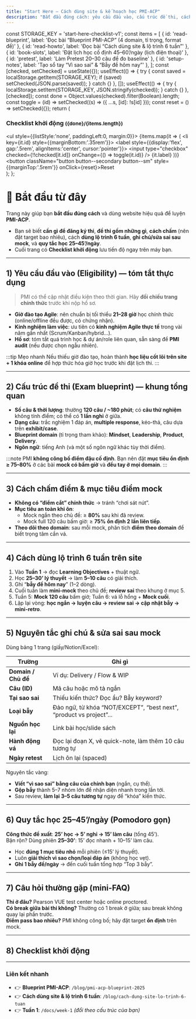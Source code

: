 ```yaml
---
title: "Start Here — Cách dùng site & kế hoạch học PMI-ACP"
description: "Bắt đầu đúng cách: yêu cầu đầu vào, cấu trúc đề thi, cách chấm điểm, cách dùng lộ trình, nguyên tắc ghi chú/sửa sai ở mock, và quy tắc học 25–45’/ngày."
---
```



  const STORAGE_KEY = 'start-here-checklist-v1';
  const items = [
    { id: 'read-blueprint', label: 'Đọc bài “Blueprint PMI-ACP” (4 domain, tỉ trọng, format đề)' },
    { id: 'read-howto', label: 'Đọc bài “Cách dùng site & lộ trình 6 tuần”' },
    { id: 'book-slots', label: 'Đặt lịch học cố định 45–60’/ngày (lịch điện thoại)' },
    { id: 'pretest', label: 'Làm Pretest 20–30 câu để đo baseline' },
    { id: 'setup-notes', label: 'Tạo sổ tay “Vì sao sai” & “Bẫy đề hôm nay”' },
  ];
  const [checked, setChecked] = useState({});
  useEffect(() => {
    try {
      const saved = localStorage.getItem(STORAGE_KEY);
      if (saved) setChecked(JSON.parse(saved));
    } catch {}
  }, []);
  useEffect(() => {
    try {
      localStorage.setItem(STORAGE_KEY, JSON.stringify(checked));
    } catch {}
  }, [checked]);
  const done = Object.values(checked).filter(Boolean).length;
  const toggle = (id) => setChecked((s) => ({ ...s, [id]: !s[id] }));
  const reset = () => setChecked({});
  return (
    <div className="card">
      <div className="card__header">
        <h3>Checklist khởi động <small>({done}/{items.length})</small></h3>
      </div>
      <div className="card__body">
        <ul style={{listStyle:'none', paddingLeft:0, margin:0}}>
          {items.map(it => (
            <li key={it.id} style={{marginBottom:'.35rem'}}>
              <label style={{display:'flex', gap:'.5rem', alignItems:'center', cursor:'pointer'}}>
                <input type="checkbox" checked={!!checked[it.id]} onChange={() => toggle(it.id)} />
                <span>{it.label}</span>
              </label>
            </li>
          ))}
        </ul>
        <button className="button button--secondary button--sm" style={{marginTop:'.5rem'}} onClick={reset}>Reset</button>
      </div>
    </div>
  );
};

# 👋 Bắt đầu từ đây

Trang này giúp bạn **bắt đầu đúng cách** và dùng website hiệu quả để luyện **PMI-ACP**.

- Bạn sẽ biết **cần gì để đăng ký thi**, **đề thi gồm những gì**, **cách chấm** (nên đặt target bao nhiêu), cách **dùng lộ trình 6 tuần**, **ghi chú/sửa sai sau mock**, và **quy tắc học 25–45’/ngày**.
- Cuối trang có **Checklist khởi động** lưu tiến độ ngay trên máy bạn.

---

## 1) Yêu cầu đầu vào (Eligibility) — tóm tắt thực dụng
> PMI có thể cập nhật điều kiện theo thời gian. Hãy **đối chiếu trang chính thức** trước khi nộp hồ sơ.

- **Giờ đào tạo Agile**: nên chuẩn bị tối thiểu **21–28 giờ** học chính thức (online/offline đều được, có chứng nhận).
- **Kinh nghiệm làm việc**: ưu tiên có **kinh nghiệm Agile thực tế** trong vài năm gần nhất (Scrum/Kanban/hybrid…).
- **Hồ sơ**: tóm tắt quá trình học & dự án/role liên quan, sẵn sàng để **PMI audit** (nếu được chọn ngẫu nhiên).

:::tip Mẹo nhanh
Nếu thiếu giờ đào tạo, hoàn thành **học liệu cốt lõi trên site + 1 khóa online** để hợp thức hóa giờ học trước khi đặt lịch thi.
:::

---

## 2) Cấu trúc đề thi (Exam blueprint) — khung tổng quan
- **Số câu & thời lượng**: thường **120 câu / ~180 phút**; có **câu thử nghiệm** không tính điểm; có thể có **1 lần nghỉ** ở giữa.
- **Dạng câu**: trắc nghiệm 1 đáp án, **multiple response**, kéo-thả, câu dựa trên **exhibit/case**.
- **Blueprint domain** (tỉ trọng tham khảo): **Mindset**, **Leadership**, **Product**, **Delivery**.
- **Ngôn ngữ**: tiếng Anh (và một số ngôn ngữ khác tùy thời điểm).

:::note
PMI **không công bố điểm đậu cố định**. Bạn nên đặt **mục tiêu ổn định ≥ 75–80%** ở các bài **mock có bấm giờ** và **đều tay ở mọi domain**.
:::

---

## 3) Cách chấm điểm & mục tiêu điểm mock
- **Không có “điểm cắt” chính thức** → tránh “chơi sát nút”.
- **Mục tiêu an toàn khi ôn**:
  - Mock ngắn theo chủ đề: ≥ **80%** sau khi đã review.
  - Mock full 120 câu bấm giờ: ≥ **75%** **ổn định 2 lần liên tiếp**.
- **Theo dõi theo domain**: sau mỗi mock, phân tích **điểm theo domain** để biết trọng tâm cần vá.

---

## 4) Cách dùng lộ trình 6 tuần trên site
1. Vào **Tuần 1** → đọc **Learning Objectives** + thuật ngữ.
2. Học **25–30’ lý thuyết** → làm **5–10 câu** có giải thích.
3. Ghi “**bẫy đề hôm nay**” (1–2 dòng).
4. Cuối tuần làm **mini-mock** theo chủ đề; **review sai** theo khung ở mục 5.
5. Tuần 5: **Mock 120 câu** bấm giờ; Tuần 6: vá lỗ hổng + **Mock cuối**.
6. Lặp lại vòng: **học ngắn → luyện câu → review sai → cập nhật bẫy → mini-retro**.

---

## 5) Nguyên tắc ghi chú & sửa sai sau mock
Dùng bảng 1 trang (giấy/Notion/Excel):

| Trường | Ghi gì |
| --- | --- |
| **Domain / Chủ đề** | Ví dụ: Delivery / Flow & WIP |
| **Câu (ID)** | Mã câu hoặc mô tả ngắn |
| **Tại sao sai** | Thiếu kiến thức? Đọc ẩu? Bẫy keyword? |
| **Loại bẫy** | Đảo ngữ, từ khóa “NOT/EXCEPT”, “best next”, “product vs project”… |
| **Nguồn học lại** | Link bài học/slide sách |
| **Hành động vá** | Đọc lại đoạn X, vẽ quick-note, làm thêm 10 câu tương tự |
| **Ngày retest** | Lịch ôn lại (spaced) |

Nguyên tắc vàng:
- **Viết “vì sao sai” bằng câu của chính bạn** (ngắn, cụ thể).
- **Gộp bẫy** thành 5–7 nhóm lớn để nhận diện nhanh trong lần tới.
- Sau review, **làm lại 3–5 câu tương tự** ngay để “khóa” kiến thức.

---

## 6) Quy tắc học 25–45’/ngày (Pomodoro gọn)
**Công thức đề xuất**: **25’ học → 5’ nghỉ → 15’ làm câu** (tổng 45’).  
Bận rộn? Dùng phiên **25–30’**: 15’ đọc nhanh + 10–15’ làm câu.

- Học **đúng 1 mục tiêu nhỏ** mỗi phiên (≤15’ lý thuyết).
- Luôn **giải thích vì sao chọn/loại đáp án** (không học vẹt).
- **Ghi 1 bẫy đề/ngày** → đến cuối tuần tổng hợp “Top 3 bẫy”.

---

## 7) Câu hỏi thường gặp (mini-FAQ)
**Thi ở đâu?** Pearson VUE test center hoặc online proctored.  
**Có break giữa bài thi không?** Thường có 1 break ở giữa; sau break không quay lại phần trước.  
**Điểm pass bao nhiêu?** PMI không công bố; hãy đặt target **ổn định** trên mock.

---

## 8) Checklist khởi động

<Checklist />

---

### Liên kết nhanh
- 👉 **Blueprint PMI-ACP**: `/blog/pmi-acp-blueprint-2025`  
- 👉 **Cách dùng site & lộ trình 6 tuần**: `/blog/cach-dung-site-lo-trinh-6-tuan`  
- 👉 **Tuần 1**: `/docs/week-1` *(đổi theo cấu trúc của bạn)*

<Subscribe source="start-here" />